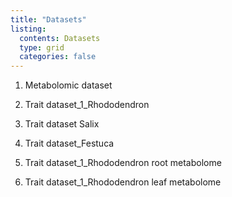 ```yaml
---
title: "Datasets"
listing:
  contents: Datasets
  type: grid
  categories: false
---
```

1. Metabolomic dataset

2. Trait dataset_1_Rhododendron

3. Trait dataset Salix

4. Trait dataset_Festuca

5. Trait dataset_1_Rhododendron root metabolome
6. Trait dataset_1_Rhododendron leaf metabolome




